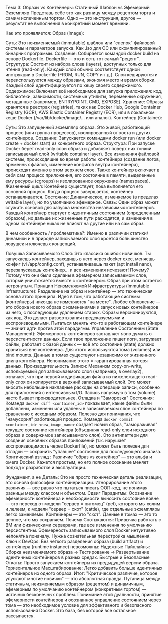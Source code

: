 Тема 3: Образы vs Контейнеры: Статичный Шаблон vs Эфемерный Экземпляр
Представь себе это как разницу между рецептом торта и самим испеченным тортом. Одно — это инструкция, другое — результат ее выполнения в конкретный момент времени.

Как это проявляется:
Образ (Image):

Суть: Это неизменяемый (immutable) шаблон или "слепок" файловой системы и параметров запуска. Как .iso для ОС или скомпилированный бинарник программы.
Создание: Собирается командой docker build на основе Dockerfile. Dockerfile — это и есть тот самый "рецепт".
Структура: Состоит из набора слоев (layers), доступных только для чтения (read-only). Каждый слой обычно соответствует одной инструкции в Dockerfile (FROM, RUN, COPY и т.д.). Слои кешируются и переиспользуются между образами, экономя место и время сборки. Каждый слой идентифицируется по хешу своего содержимого.
Содержимое: Включает всё необходимое для запуска приложения: код, библиотеки, зависимости, системные утилиты, переменные окружения, метаданные (например, ENTRYPOINT, CMD, EXPOSE).
Хранение: Образы хранятся в реестрах (registries), таких как Docker Hub, Google Container Registry (GCR), AWS Elastic Container Registry (ECR), или в локальном кеше Docker (/var/lib/docker/image/... или аналог).
Контейнер (Container):

Суть: Это запущенный экземпляр образа. Это живой, работающий процесс (или группа процессов), изолированный от хоста и других контейнеров.
Создание: Запускается командами docker run (или docker create + docker start) из конкретного образа.
Структура: При запуске Docker берет read-only слои образа и добавляет поверх них тонкий записываемый слой (writable container layer). Все изменения файловой системы, происходящие во время работы контейнера (создание логов, временных файлов, изменение конфигов внутри контейнера), происходят именно в этом верхнем слое. Также контейнер включает в себя сам процесс приложения, его состояние в памяти, выделенные ему ресурсы (cgroups) и изолированное окружение (namespaces).
Жизненный цикл: Контейнер существует, пока выполняется его основной процесс. Когда процесс завершается, контейнер останавливается.
Состояние: Динамическое, изменяемое (в пределах writable layer), но по умолчанию эфемерное.
Связь: Один образ может служить основой для запуска множества независимых контейнеров. Каждый контейнер стартует с идентичным состоянием (определенным образом), но дальше их жизненные пути расходятся, и изменения в одном контейнере никак не влияют на другие или на сам образ.

В чем особенность / проблематика?:
Именно в различии статики/динамики и в природе записываемого слоя кроется большинство ловушек и ключевых концепций.

Ловушка Записываемого Слоя: Это классика ошибок новичков. Ты запускаешь контейнер, заходишь в него через docker exec, меняешь конфиг (vi /app/config.conf), устанавливаешь пакет (apt install nano), перезапускаешь контейнер... и все изменения исчезают! Почему? Потому что они были сделаны в эфемерном записываемом слое, который уничтожается вместе с контейнером. Образ при этом остается нетронутым.
Принцип Неизменяемой Инфраструктуры (Immutable Infrastructure): Разделение на образ и контейнер — это техническая основа этого принципа. Идея в том, что работающие системы (контейнеры) никогда не изменяются "на месте". Любое обновление — это сборка нового образа с изменениями и запуск новых контейнеров из него, с последующим удалением старых. Образы версионируются, как код. Это делает развертывания предсказуемыми и воспроизводимыми. Пытаться менять что-то в работающем контейнере — значит идти против этой парадигмы.
Управление Состоянием (State Management): Эфемерность контейнеров заставляет явно думать о персистентности данных. Если твое приложение пишет логи, загружает файлы, работает с базой данных — всё это состояние (state) должно храниться вне контейнера. Для этого используются тома (volumes) или bind mounts. Данные в томах существуют независимо от жизненного цикла контейнера. Непонимание этого = гарантированная потеря данных.
Производительность Записи: Механизм copy-on-write, используемый для записываемого слоя (например, в overlay2), означает, что при первой модификации файла из нижележащего read-only слоя он копируется в верхний записываемый слой. Это может вносить небольшие накладные расходы на операции записи, особенно для приложений с интенсивным I/O. Запись напрямую в том (volume) часто бывает производительнее.
Отладка и "Заморозка" Состояния:
Команда `docker diff <container_id>` показывает, какие файлы были добавлены, изменены или удалены в записываемом слое контейнера по сравнению с исходным образом. Полезно для понимания, что "намусорил" работающий процесс.
Команда `docker commit <container_id> <new_image_name>` создает новый образ, "замораживая" текущее состояние контейнера (объединяя read-only слои исходного образа и содержимое записываемого слоя). Это антипаттерн для создания основных образов приложений (т.к. нарушает воспроизводимость через Dockerfile), но может быть полезен для отладки — сохранить "упавшее" состояние для последующего анализа.
Критический взгляд :
Различие "образ vs контейнер" — это альфа и омега Docker. Кажется простым, но его полное осознание меняет подход к разработке и эксплуатации.

Фундамент, а не Деталь: Это не просто техническая деталь реализации, это основа философии контейнеризации. Игнорирование этого различия — все равно что пытаться писать ООП-код, не понимая разницы между классом и объектом.
Сдвиг Парадигмы: Осознание эфемерности контейнера и необходимости выносить состояние вовне — это переход от модели "сервер = питомец" (pet), которого мы холим и лелеем, к модели "сервер = скот" (cattle), где отдельные экземпляры легко заменяемы. Контейнеры — это "скот". Данные в томах — это то ценное, что мы сохраняем.
Почему Спотыкаются: Привычка работать с ВМ или физическими серверами, где все изменения по умолчанию персистентны. Эфемерность записываемого слоя Docker интуитивно непонятна поначалу. Нужна сознательная перестройка мышления.
Ключ к DevOps: Без четкого разделения образа (build artifact) и контейнера (runtime instance) невозможны:
Надежные Пайплайны: Сборка неизменяемого образа -> Тестирование -> Развертывание идентичных контейнеров в разных средах.
Быстрые и Безопасные Откаты: Просто запускаем контейнеры из предыдущей версии образа.
Горизонтальное Масштабирование: Легко добавить больше идентичных контейнеров из одного образа.
Итог: "Критическое различие, которое упускают многие новички" — это абсолютная правда. Путаница между статичным, неизменяемым образом (рецептом) и динамичным, эфемерным по умолчанию контейнером (конкретным тортом) — источник бесконечных проблем. Понимание этой дуальности, принятие эфемерности контейнеров и осознанное управление состоянием через тома — это необходимое условие для эффективного и безопасного использования Docker. Это база, без которой все остальное рассыпается.
